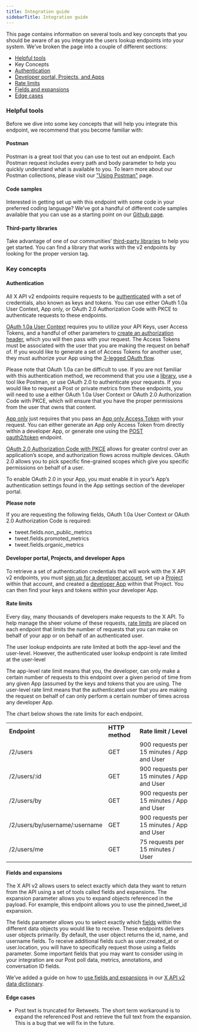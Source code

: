 ---
title: Integration guide
sidebarTitle: Integration guide
---


This page contains information on several tools and key concepts that you should be aware of as you integrate the users lookup endpoints into your system. We’ve broken the page into a couple of different sections:

* [Helpful tools](#helpful)
* Key Concepts
* [Authentication](#authentication)
* [Developer portal, Projects, and Apps](#portal)
* [Rate limits](#limits)
* [Fields and expansions](#fields)
* [Edge cases](#edge)

### Helpful tools

Before we dive into some key concepts that will help you integrate this endpoint, we recommend that you become familiar with:

#### Postman

Postman is a great tool that you can use to test out an endpoint. Each Postman request includes every path and body parameter to help you quickly understand what is available to you. To learn more about our Postman collections, please visit our ["Using Postman"](https://developer.x.com/en/docs/tutorials/postman-getting-started) page. 

#### Code samples

Interested in getting set up with this endpoint with some code in your preferred coding language? We’ve got a handful of different code samples available that you can use as a starting point on our [Github page](https://github.com/xdevplatform/Twitter-API-v2-sample-code).

#### Third-party libraries

Take advantage of one of our communities’ [third-party libraries](/x-api/tools-and-libraries/overview) to help you get started. You can find a library that works with the v2 endpoints by looking for the proper version tag.

### Key concepts

#### Authentication

All X API v2 endpoints require requests to be [authenticated](https://developer-staging.twitter.com/en/docs/authentication) with a set of credentials, also known as keys and tokens. You can use either OAuth 1.0a User Context, App only, or OAuth 2.0 Authorization Code with PKCE to authenticate requests to these endpoints. 

[OAuth 1.0a User Context](https://developer-staging.twitter.com/resources/fundamentals/authentication) requires you to utilize your API Keys, user Access Tokens, and a handful of other parameters to [create an authorization header](https://developer-staging.twitter.com/resources/fundamentals/authentication/authorizing-a-request), which you will then pass with your request. The Access Tokens must be associated with the user that you are making the request on behalf of. If you would like to generate a set of Access Tokens for another user, they must authorize your App using the [3-legged OAuth flow](https://developer-staging.twitter.com/resources/fundamentals/authentication/obtaining-user-access-tokens). 

Please note that OAuth 1.0a can be difficult to use. If you are not familiar with this authentication method, we recommend that you use a [library](https://developer.twitter.com/en/docs/twitter-api/tools-and-libraries), use a tool like Postman, or use OAuth 2.0 to authenticate your requests. If you would like to request a Post or private metrics from these endpoints, you will need to use a either OAuth 1.0a User Context or OAuth 2.0 Authorization Code with PKCE, which will ensure that you have the proper permissions from the user that owns that content.
 

[App only](https://developer-staging.twitter.com/en/docs/authentication/oauth-2-0) just requires that you pass an [App only Access Token](https://developer.twitter.com/en/docs/authentication/oauth-2-0/bearer-tokens) with your request. You can either generate an App only Access Token from directly within a developer App, or generate one using the [POST oauth2/token](https://developer-staging.twitter.com/en/docs/authentication/api-reference/token) endpoint.

[OAuth 2.0 Authorization Code with PKCE](https://developer.twitter.com/en/docs/authentication/oauth-2-0/authorization-code) allows for greater control over an application’s scope, and authorization flows across multiple devices. OAuth 2.0 allows you to pick specific fine-grained scopes which give you specific permissions on behalf of a user. 

To enable OAuth 2.0 in your App, you must enable it in your’s App’s authentication settings found in the App settings section of the developer portal.

**Please note**

If you are requesting the following fields, OAuth 1.0a User Context or OAuth 2.0 Authorization Code is required: 

* tweet.fields.non\_public\_metrics
* tweet.fields.promoted_metrics
* tweet.fields.organic_metrics

#### Developer portal, Projects, and developer Apps

To retrieve a set of authentication credentials that will work with the X API v2 endpoints, you must [sign up for a developer account](https://developer.twitter.com/en/portal/petition/essential/basic-info), set up a [Project](/resources/fundamentals/projects) within that account, and created a [developer App](/resources/fundamentals/developer-apps) within that Project. You can then find your keys and tokens within your developer App. 
 

#### Rate limits

Every day, many thousands of developers make requests to the X API. To help manage the sheer volume of these requests, [rate limits](/x-api/fundamentals/rate-limits) are placed on each endpoint that limits the number of requests that you can make on behalf of your app or on behalf of an authenticated user. 

The user lookup endpoints are rate limited at both the app-level and the user-level. However, the authenticated user lookup endpoint is rate limited at the user-level

The app-level rate limit means that you, the developer, can only make a certain number of requests to this endpoint over a given period of time from any given App (assumed by the keys and tokens that you are using. The user-level rate limit means that the authenticated user that you are making the request on behalf of can only perform a certain number of times across any developer App.

The chart below shows the rate limits for each endpoint.

|     |     |     |
| :--- | :--- | :--- |
| **Endpoint** | **HTTP method** | **Rate limit / Level** |
| /2/users | GET | 900 requests per 15 minutes / App and User |
| /2/users/:id | GET | 900 requests per 15 minutes / App and User |
| /2/users/by | GET | 900 requests per 15 minutes / App and User |
| /2/users/by/username/:username | GET | 900 requests per 15 minutes / App and User |
| /2/users/me | GET | 75 requests per 15 minutes / User |

#### Fields and expansions

The X API v2 allows users to select exactly which data they want to return from the API using a set of tools called fields and expansions. The expansion parameter allows you to expand objects referenced in the payload. For example, this endpoint allows you to use the pinned\_tweet\_id expansion.

The fields parameter allows you to select exactly which [fields](/x-api/fundamentals/fields) within the different data objects you would like to receive. These endpoints delivers user objects primarily. By default, the user object returns the id, name, and username fields. To receive additional fields such as user.created_at or user.location, you will have to specifically request those using a fields parameter. Some important fields that you may want to consider using in your integration are our Post poll data, metrics, annotations, and conversation ID fields.

We’ve added a guide on how to [use fields and expansions](/x-api/fundamentals/data-dictionary#how-to-use-fields-and-expansions) in our [X API v2 data dictionary](/x-api/fundamentals/data-dictionary).


#### Edge cases

* Post text is truncated for Retweets. The short term workaround is to expand the referenced Post and retrieve the full text from the expansion. This is a bug that we will fix in the future.

